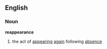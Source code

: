 ==English==
===Noun===
'''reappearance'''
# the act of [[appear]]ing [[again]] following [[absence]]